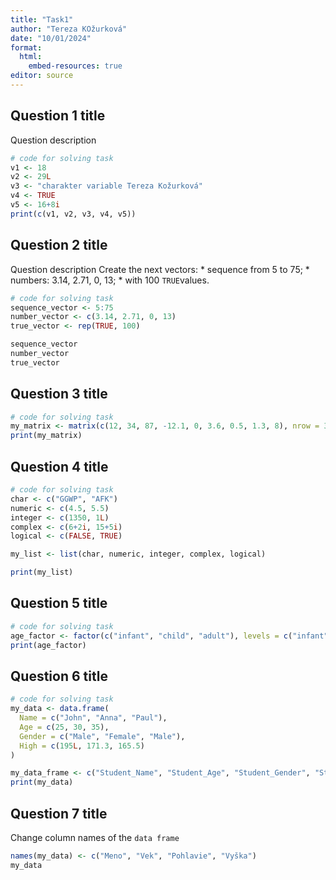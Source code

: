 ---
title: "Task1"
author: "Tereza KOžurková"
date: "10/01/2024"
format:
  html:
    embed-resources: true
editor: source
---

## Question 1 title

Question description

```{r}
# code for solving task
v1 <- 18
v2 <- 29L
v3 <- "charakter variable Tereza Kožurková"
v4 <- TRUE
v5 <- 16+8i
print(c(v1, v2, v3, v4, v5))
```


## Question 2 title

Question description
Create the next vectors: 
 * sequence from 5 to 75;
 * numbers: 3.14, 2.71, 0, 13;
 * with 100 `TRUE`values.
```{r}
# code for solving task
sequence_vector <- 5:75
number_vector <- c(3.14, 2.71, 0, 13)
true_vector <- rep(TRUE, 100)

sequence_vector
number_vector
true_vector
```

## Question 3 title

```{r}
# code for solving task
my_matrix <- matrix(c(12, 34, 87, -12.1, 0, 3.6, 0.5, 1.3, 8), nrow = 3, ncol = 3)
print(my_matrix)
```
## Question 4 title

```{r}
# code for solving task
char <- c("GGWP", "AFK")
numeric <- c(4.5, 5.5)
integer <- c(1350, 1L)
complex <- c(6+2i, 15+5i)
logical <- c(FALSE, TRUE)

my_list <- list(char, numeric, integer, complex, logical)

print(my_list)
```

## Question 5 title

```{r}
# code for solving task
age_factor <- factor(c("infant", "child", "adult"), levels = c("infant", "child", "adult"))
print(age_factor)
```

## Question 6 title

```{r}
# code for solving task
my_data <- data.frame(
  Name = c("John", "Anna", "Paul"),
  Age = c(25, 30, 35),
  Gender = c("Male", "Female", "Male"),
  High = c(195L, 171.3, 165.5)
)

my_data_frame <- c("Student_Name", "Student_Age", "Student_Gender", "Student_Gender")
print(my_data)
```

## Question 7 title
Change column names of the `data frame`
```{r}
names(my_data) <- c("Meno", "Vek", "Pohlavie", "Vyška")
my_data
```
